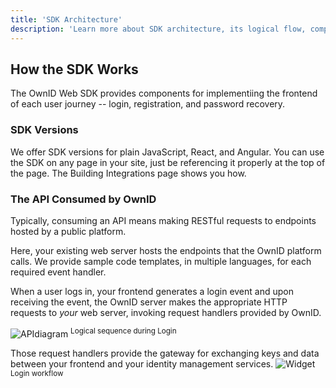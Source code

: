 ```yaml
---
title: 'SDK Architecture'
description: 'Learn more about SDK architecture, its logical flow, components, and conncectivity'
---
```


## How the SDK Works

The OwnID Web SDK provides components for implementiing the frontend of each user journey -- login, registration, and password recovery.

### SDK Versions

We offer SDK versions for plain JavaScript, React, and Angular. You can use the SDK on any page in your site, just be referencing it properly at the top of the page. The Building Integrations page shows you how.

### The API Consumed by OwnID

Typically, consuming an API means making RESTful requests to endpoints hosted by a public platform.

Here, your existing web server hosts the endpoints that the OwnID platform calls. We provide sample code templates, in multiple languages, for each required event handler.

When a user logs in, your frontend generates a login event and upon receiving the event, the OwnID server makes the appropriate HTTP requests to _your_ web server, invoking request handlers provided by OwnID. 

<img
  src="/images/howto.png"
  alt="APIdiagram"
/>
<sup>Logical sequence  during Login</sup>

Those request handlers provide the gateway for exchanging keys and data between your frontend and your identity management services. 
<img
  src="/images/login-diagram.png"
  alt="Widget"
/>
<sup>Login workflow</sup>

